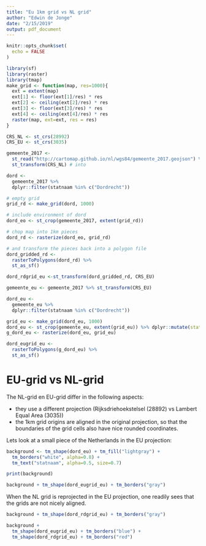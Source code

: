 ```yaml
---
title: "Eu 1km grid vs NL grid"
author: "Edwin de Jonge"
date: "2/15/2019"
output: pdf_document
---
```


```r
knitr::opts_chunk$set(
  echo = FALSE
)

library(sf)
library(raster)
library(tmap)
make_grid <- function(map, res=1000){
  ext = extent(map)
  ext[1] <- floor(ext[1]/res) * res
  ext[2] <- ceiling(ext[2]/res) * res
  ext[3] <- floor(ext[3]/res) * res
  ext[4] <- ceiling(ext[4]/res) * res
  raster(map, ext=ext, res = res)
}

CRS_NL <- st_crs(28992)
CRS_EU <- st_crs(3035)

gemeente_2017 <- 
  st_read("http://cartomap.github.io/nl/wgs84/gemeente_2017.geojson") %>% # for different year change this
  st_transform(CRS_NL) # into 

dord <-
  gemeente_2017 %>% 
  dplyr::filter(statnaam %in% c("Dordrecht"))

# empty grid
grid_rd <- make_grid(dord, 1000)

# include environment of dord 
dord_eo <- st_crop(gemeente_2017, extent(grid_rd))

# chop map into 1km pieces
dord_rd <- rasterize(dord_eo, grid_rd)

# and transform the pieces back into a polygon file
dord_gridded_rd <- 
  rasterToPolygons(dord_rd) %>% 
  st_as_sf()

dord_rdgrid_eu <-st_transform(dord_gridded_rd, CRS_EU)

gemeente_eu <- gemeente_2017 %>% st_transform(CRS_EU) 

dord_eu <-
  gemeente_eu %>% 
  dplyr::filter(statnaam %in% c("Dordrecht"))

grid_eu <- make_grid(dord_eu, 1000)
dord_eu <- st_crop(gemeente_eu, extent(grid_eu)) %>% dplyr::mutate(statcode = droplevels(statcode))
g_dord_eu <- rasterize(dord_eu, grid_eu)

dord_eugrid_eu <- 
  rasterToPolygons(g_dord_eu) %>% 
  st_as_sf()

```

# EU-grid vs NL-grid

The NL-grid en EU-grid differ in the following aspects: 

- they use a different projection (Rijksdriehoekstelsel (28892) vs Lambert Equal Area (3035))
- the 1km grid origins are aligned in the original projection, so that the boundaries of the grid cells also have nice rounded coordinates.

Lets look at a small piece of the Netherlands in the EU projection:

```r
background <- tm_shape(dord_eu) + tm_fill("lightgray") + 
  tm_borders("white", alpha=0.8) +
  tm_text("statnaam", alpha=0.5, size=0.7)

print(background)
```

```r
background + tm_shape(dord_eugrid_eu) + tm_borders("gray")
```

When the NL grid is reprojected in the EU projection, one readily sees that the grids are not nicely aligned.

```r
background + tm_shape(dord_rdgrid_eu) + tm_borders("gray")
```


```r
background + 
  tm_shape(dord_eugrid_eu) + tm_borders("blue") +
  tm_shape(dord_rdgrid_eu) + tm_borders("red")
```
